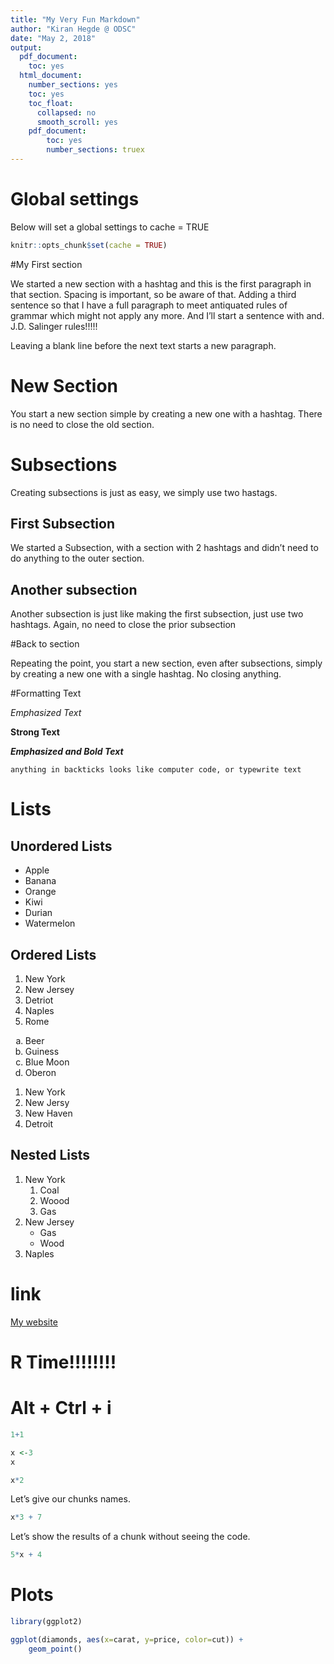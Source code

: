 ---
title: "My Very Fun Markdown"
author: "Kiran Hegde @ ODSC"
date: "May 2, 2018"
output:
  pdf_document:
    toc: yes
  html_document:
    number_sections: yes
    toc: yes
    toc_float:
      collapsed: no
      smooth_scroll: yes
    pdf_document:
        toc: yes
        number_sections: truex
---
# Global settings
Below will set a global settings to cache = TRUE

```{r settings, include=FALSE, }
knitr::opts_chunk$set(cache = TRUE)
```


#My First section

We started a new section with a hashtag and this is the first paragraph in that section. Spacing is important, so be aware of that. Adding a third sentence so that I have a full paragraph to meet antiquated rules of grammar which might not apply any more. And I'll start a sentence with and. J.D. Salinger rules!!!!!

Leaving a blank line before the next text starts a new paragraph.

# New Section

You start a new section simple by creating a new one with a hashtag. There is no need to close the old section.

# Subsections

Creating subsections is just as easy, we simply use two hastags.

## First Subsection

We started a Subsection, with a section with 2 hashtags and didn't need to do anything to the outer section.

## Another subsection

Another subsection is just like making the first subsection, just use two hashtags. Again, no need to close the prior subsection

#Back to section

Repeating the point, you start a new section, even after subsections, simply by creating a new one with a single hashtag. No closing anything.

#Formatting Text

_Emphasized Text_

__Strong Text__

___Emphasized and Bold Text___

`anything in backticks looks like computer code, or typewrite text`

# Lists

## Unordered Lists

 - Apple
 - Banana
 - Orange
 - Kiwi
 - Durian
 - Watermelon
 
## Ordered Lists

1. New York
1. New Jersey
1. Detriot
1. Naples
1. Rome

a. Beer
a. Guiness
a. Blue Moon
a. Oberon

1. New York
1. New Jersy
1. New Haven
1. Detroit

## Nested Lists

1. New York
    1. Coal
    1. Woood
    1. Gas
1. New Jersey
    - Gas
    - Wood
1. Naples

# link

[My website](http://www.hegdekiran.com)

# R Time!!!!!!!!
# Alt + Ctrl + i

```{r}
1+1

```

```{r}
x <-3
x
```

```{r}
x*2
```

Let's give our chunks names.
```{r simple-code-ex}
x*3 + 7
```
Let's show the results of a chunk without seeing the code.

```{r another-example,echo=FALSE}
5*x + 4
```

# Plots

```{r load-ggplot2}
library(ggplot2)
```


```{r plot-diamonds, fig.align='center', fig.cap='A Scatter plot of diamond price vs size , color coded according to diamond cut.', cache=TRUE }

ggplot(diamonds, aes(x=carat, y=price, color=cut)) +
    geom_point()
```


